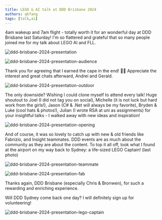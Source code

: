 ```yaml
---
title: LEGO & AI talk at DDD Brisbane 2024
authors: qkfang
tags: [talk,ai]
---
```



4am wakeup and 7am flight - totally worth it for an wonderful day at DDD Brisbane last Saturday! I'm so flattered and grateful that so many people joined me for my talk about LEGO AI and FLL. 

![ddd-brisbane-2024-presentation](images/ddd-brisbane-2024-presentation.jpg)

![ddd-brisbane-2024-presentation-audience](images/ddd-brisbane-2024-presentation-audience.jpg)

Thank you for agreeing that I earned the cape in the end! 🦸‍♂️ Appreciate the interest and great chats afterward, Andrei and Gerald.

![ddd-brisbane-2024-presentation-outdoor](images/ddd-brisbane-2024-presentation-outdoor.jpg)
 
The only downside? Wishing I could clone myself to attend every talk! Huge shoutout to Joel (I did not tag you on social), Michelle (it is not luck but hard work from the girls!), Jason (C# & .Net will always be my favorite), Bryden & Luke (cool hats & photos!), Julian (I wrote RSA at uni as assignments) for your insightful talks - I walked away with new ideas and inspiration!

![ddd-brisbane-2024-presentation-opening](images/ddd-brisbane-2024-presentation-opening.jpg)
 
And of course, it was so lovely to catch up with new & old friends like Fabrizio, and Insight teammates. DDD events are as much about the community as they are about the content. To top it all off, look what I found at the airport on my way back to Sydney: a life-sized LEGO Captain! (last photo)

![ddd-brisbane-2024-presentation-teammate](images/ddd-brisbane-2024-presentation-teammate.jpg)

![ddd-brisbane-2024-presentation-fab](images/ddd-brisbane-2024-presentation-fab.jpg)
 
Thanks again, DDD Brisbane (especially Chris & Bronwen), for such a rewarding and enriching experience.

Will DDD Sydney come back one day? I will definitely sign up for volunteering!

![ddd-brisbane-2024-presentation-lego-captain](images/ddd-brisbane-2024-presentation-lego-captain.jpg)